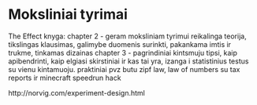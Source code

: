 # Moksliniai tyrimai

The Effect knyga:
chapter 2 - geram moksliniam tyrimui reikalinga teorija, tikslingas klausimas, galimybe duomenis surinkti, pakankama imtis ir trukme, tinkamas dizainas
chapter 3 - pagrindiniai kintsmuju tipsi, kaip apibendrinti, kaip elgiasi skirstiniai ir kas tai yra, izanga i statistinius testus su vienu kintamuoju. praktiniai pvz butu zipf law, law of numbers su tax reports ir minecraft speedrun hack

http://norvig.com/experiment-design.html
